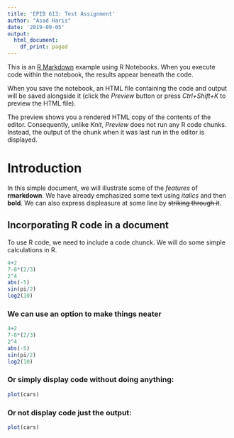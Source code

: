 ```yaml
---
title: 'EPIB 613: Test Assignment'
author: "Asad Haris"
date: '2019-09-05'
output:
  html_document:
    df_print: paged
---
```

This is an [R Markdown](http://rmarkdown.rstudio.com) example using R Notebooks. When you execute code within the notebook, the results appear beneath the code. 


When you save the notebook, an HTML file containing the code and output will be saved alongside it (click the *Preview* button or press *Ctrl+Shift+K* to preview the HTML file).

The preview shows you a rendered HTML copy of the contents of the editor. Consequently, unlike *Knit*, *Preview* does not run any R code chunks. Instead, the output of the chunk when it was last run in the editor is displayed.

# Introduction

In this simple document, we will illustrate some of the *features* of **rmarkdown**. We have already emphasized some text using *italics* and then **bold**. We can also express displeasure at some line by ~~striking through it~~. 

## Incorporating R code in a document

To use R code, we need to include a code chunck. We will do some simple calculations in R.

```r
4+2
7-8*(2/3)
2^4
abs(-5)
sin(pi/2)
log2(10)
```

### We can use an option to make things neater
```r
4+2
7-8*(2/3)
2^4
abs(-5)
sin(pi/2)
log2(10)
```

### Or simply display code without doing anything:
```r
plot(cars)
```

### Or not display code just the output:
```r
plot(cars)
```



